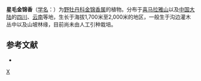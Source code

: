 {{Speciesbox
| taxon = Osbeckia sikkimensis
| binomial_authority = Craib 
}}

'''星毛金锦香'''（[[学名|学名]]：{{lang|la|''Osbeckia sikkimensis''}}）为[[野牡丹科|野牡丹科]][[金锦香属|金锦香属]]的植物。分布于[[喜马拉雅山|喜马拉雅山]]以及[[中国大陆|中国大陆]]的[[四川|四川]]、[[云南|云南]]等地，生长于海拔1,700米至2,000米的地区，一般生于沟边灌木丛中以及山坡林缘，目前尚未由人工引种栽培。

== 参考文献 ==
<div class="references-small">
* {{cite web| url =http://www.bioinfo.cn/db05/KmzwSpecies.php?action=view&id=13242| title =星毛金锦香| work =《中国高等植物数据库全库》| publisher =中国科学院微生物研究所| author =昆明植物研究所| accessdate =2009-02-24| deadurl =yes| archiveurl =https://web.archive.org/web/20160305004346/http://www.bioinfo.cn/db05/KmzwSpecies.php?action=view&id=13242| archivedate =2016-03-05}}
</div>
{{taxonbar}}

{{DEFAULTSORT:Osbeckia sikkimensis}}
[[Category:金锦香属|X]]
